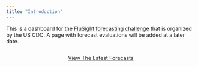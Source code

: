 ```yaml
---
title: "Introduction"
---
```


This is a dashboard for the [FluSight forecasting challenge](https://github.com/cdcepi/FluSight-forecast-hub/) that is organized by the US CDC. A page with forecast evaluations will be added at a later date.

::: {style='display:flex; align-items: center; justify-content: center'}

[View The Latest Forecasts](forecast.html){.btn .btn-primary role="button"}

:::
